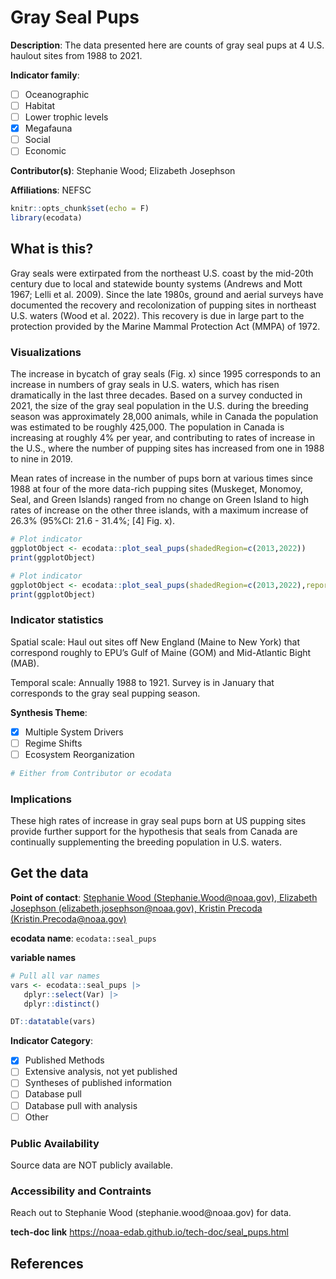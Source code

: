 # Gray Seal Pups

**Description**: The data presented here are counts of gray seal pups at 4 U.S. haulout sites from 1988 to 2021.

**Indicator family**: 

- [ ] Oceanographic
- [ ] Habitat
- [ ] Lower trophic levels
- [X] Megafauna
- [ ] Social
- [ ] Economic

**Contributor(s)**: Stephanie Wood; Elizabeth Josephson

**Affiliations**: NEFSC

```{r echo=FALSE}
knitr::opts_chunk$set(echo = F)
library(ecodata)
```
## What is this?
Gray seals were extirpated from the northeast U.S. coast by the mid-20th century due to local and statewide bounty systems (Andrews and Mott 1967; Lelli et al. 2009). Since the late 1980s, ground and aerial surveys have documented the recovery and recolonization of pupping sites in northeast U.S. waters (Wood et al. 2022). This recovery is due in large part to the protection provided by the Marine Mammal Protection Act (MMPA) of 1972.

### Visualizations
The increase in bycatch of gray seals (Fig. x) since 1995 corresponds to an increase in numbers of gray seals in U.S. waters, which has risen dramatically in the last three decades. Based on a survey conducted in 2021, the size of the gray seal population in the U.S. during the breeding season was approximately 28,000 animals, while in Canada the population was estimated to be roughly 425,000. The population in Canada is increasing at roughly 4% per year, and contributing to rates of increase in the U.S., where the number of pupping sites has increased from one in 1988 to nine in 2019.
Mean rates of increase in the number of pups born at various times since 1988 at four of the more data-rich pupping sites (Muskeget, Monomoy, Seal, and Green Islands) ranged from no change on Green Island to high rates of increase on the other three islands, with a maximum increase of 26.3% (95%CI: 21.6 - 31.4%; [4] Fig. x).

```{r plot_seal_pupsMAB}
# Plot indicator
ggplotObject <- ecodata::plot_seal_pups(shadedRegion=c(2013,2022))
print(ggplotObject)
```
```{r plot_seal_pupsNE}
# Plot indicator
ggplotObject <- ecodata::plot_seal_pups(shadedRegion=c(2013,2022),report='NewEngland')
print(ggplotObject)
```
### Indicator statistics 
Spatial scale: Haul out sites off New England (Maine to New York) that correspond roughly to EPU’s Gulf of Maine (GOM) and Mid-Atlantic Bight (MAB).

Temporal scale: Annually 1988 to 1921. Survey is in January that corresponds to the gray seal pupping season.

**Synthesis Theme**:

- [X] Multiple System Drivers
- [ ] Regime Shifts
- [ ] Ecosystem Reorganization

```{r autostats_seal_pups}
# Either from Contributor or ecodata
```

### Implications
These high rates of increase in gray seal pups born at US pupping sites provide further support for the hypothesis that seals from Canada are continually supplementing the breeding population in U.S. waters.

## Get the data

**Point of contact**: [Stephanie Wood (Stephanie.Wood@noaa.gov), Elizabeth Josephson (elizabeth.josephson@noaa.gov), Kristin Precoda (Kristin.Precoda@noaa.gov)](Stephanie Wood (Stephanie.Wood@noaa.gov), Elizabeth Josephson (elizabeth.josephson@noaa.gov), Kristin Precoda (Kristin.Precoda@noaa.gov)){.email}

**ecodata name**: `ecodata::seal_pups`

**variable names**

```{r vars_seal_pups}
# Pull all var names
vars <- ecodata::seal_pups |>
   dplyr::select(Var) |>
   dplyr::distinct()

DT::datatable(vars)
```
**Indicator Category**:

- [X] Published Methods
- [ ] Extensive analysis, not yet published
- [ ] Syntheses of published information
- [ ] Database pull
- [ ] Database pull with analysis
- [ ] Other

### Public Availability

Source data are NOT publicly available.

### Accessibility and Contraints

Reach out to Stephanie Wood (stephanie.wood@noaa.gov) for data.

**tech-doc link**
<https://noaa-edab.github.io/tech-doc/seal_pups.html>

## References

